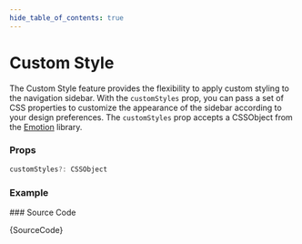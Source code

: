 ```yaml
---
hide_table_of_contents: true
---
```



# Custom Style

The Custom Style feature provides the flexibility to apply custom styling to the navigation sidebar. With the `customStyles` prop, you can pass a set of CSS properties to customize the appearance of the sidebar according to your design preferences. The `customStyles` prop accepts a CSSObject from the [Emotion](https://emotion.sh/docs/introduction) library.

### Props

```ts noCopy
customStyles?: CSSObject
```

### Example

<BrowserWindow url='/vertical-menu/vertical-nav/custom-styles'>
  <Provider>
    <CustomStyles />
  </Provider>
</BrowserWindow>
### Source Code

<TsToJsCodeSnippet>{SourceCode}</TsToJsCodeSnippet>
